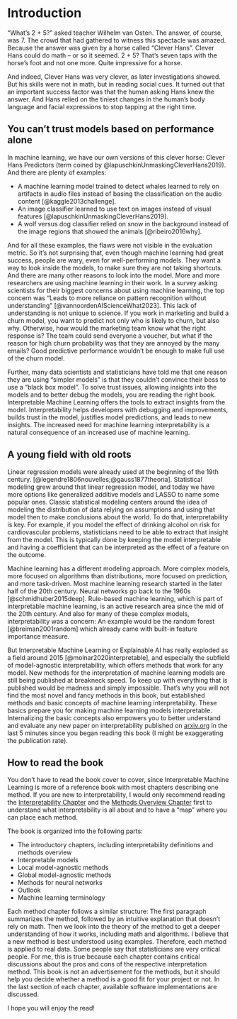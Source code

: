 # Introduction {#intro}


"What's 2 + 5?" asked teacher Wilhelm van Osten.
The answer, of course, was 7.
The crowd that had gathered to witness this spectacle was amazed.
Because the answer was given by a horse called "Clever Hans".
Clever Hans could do math -- or so it seemed.
2 + 5?
That's seven taps with the horse's foot and not one more.
Quite impressive for a horse.

And indeed, Clever Hans was very clever, as later investigations showed.
But his skills were not in math, but in reading social cues.
It turned out that an important success factor was that the human asking Hans knew the answer.
And Hans relied on the tiniest changes in the human's body language and facial expressions to stop tapping at the right time.

## You can't trust models based on performance alone

In machine learning, we have our own versions of this clever horse: Clever Hans Predictors (term coined by @lapuschkinUnmaskingCleverHans2019).
And there are plenty of examples:

- A machine learning model trained to detect whales learned to rely on artifacts in audio files instead of basing the classification on the audio content [@kaggle2013challenge].
- An image classifier learned to use text on images instead of visual features [@lapuschkinUnmaskingCleverHans2019].
- A wolf versus dog classifier relied on snow in the background instead of the image regions that showed the animals [@ribeiro2016why].

<!-- need for interpretability -->
And for all these examples, the flaws were not visible in the evaluation metric.
So it's not surprising that, even though machine learning had great success, people are wary, even for well-performing models.
They want a way to look inside the models, to make sure they are not taking shortcuts.
And there are many other reasons to look into the model.
More and more researchers are using machine learning in their work.
In a survey asking scientists for their biggest concerns about using machine learning, the top concern was “Leads to more reliance on pattern recognition without understanding” [@vannoordenAIScienceWhat2023].
This lack of understanding is not unique to science.
If you work in marketing and build a churn model, you want to predict not only who is likely to churn, but also why.
Otherwise, how would the marketing team know what the right response is?
The team could send everyone a voucher, but what if the reason for high churn probability was that they are annoyed by the many emails?
Good predictive performance wouldn't be enough to make full use of the churn model.

Further, many data scientists and statisticians have told me that one reason they are using "simpler models" is that they couldn't convince their boss to use a "black box model".
To solve trust issues, allowing insights into the models and to better debug the models, you are reading the right book.
Interpretable Machine Learning offers the tools to extract insights from the model.
Interpretability helps developers with debugging and improvements, builds trust in the model, justifies model predictions, and leads to new insights.
The increased need for machine learning interpretability is a natural consequence of an increased use of machine learning.


## A young field with old roots

<!-- History of interpretable machine learning -->
Linear regression models were already used at the beginning of the 19th century.
[@legendre1806nouvelles;@gauss1877theoria].
Statistical modeling grew around that linear regression model, and today we have more options like generalized additive models and LASSO to name some popular ones.
Classic statistical modeling centers around the idea of modeling the distribution of data relying on assumptions and using that model then to make conclusions about the world.
To do that, interpretability is key.
For example, if you model the effect of drinking alcohol on risk for cardiovascular problems, statisticians need to be able to extract that insight from the model.
This is typically done by keeping the model interpretable and having a coefficient that can be interpreted as the effect of a feature on the outcome.

Machine learning has a different modeling approach.
More complex models, more focused on algorithms than distributions, more focused on prediction, and more task-driven.
Most machine learning research started in the later half of the 20th century.
Neural networks go back to the 1960s [@schmidhuber2015deep].
Rule-based machine learning, which is part of interpretable machine learning, is an active research area since the mid of the 20th century.
And also for many of these complex models, interpretability was a concern:
An example would be the random forest [@breiman2001random] which already came with built-in feature importance measure.

But Interpretable Machine Learning or Explainable AI has really exploded as a field around 2015 [@molnar2020interpretable], and especially the subfield of model-agnostic interpretability, which offers methods that work for any model.
New methods for the interpretation of machine learning models are still being published at breakneck speed.
To keep up with everything that is published would be madness and simply impossible.
That's why you will not find the most novel and fancy methods in this book, but established methods and basic concepts of machine learning interpretability.
These basics prepare you for making machine learning models interpretable.
Internalizing the basic concepts also empowers you to better understand and evaluate any new paper on interpretability published on [arxiv.org](https://arxiv.org/) in the last 5 minutes since you began reading this book (I might be exaggerating the publication rate).


## How to read the book

You don't have to read the book cover to cover, since Interpretable Machine Learning is more of a reference book with most chapters describing one method.
If you are new to interpretability, I would only recommend reading the [Interpretability Chapter](#interpretability) and the [Methods Overview Chapter](#overview) first to understand what interpretability is all about and to have a "map" where you can place each method.

The book is organized into the following parts:

- The introductory chapters, including interpretability definitions and methods overview 
- Interpretable models 
- Local model-agnostic methods
- Global model-agnostic methods
- Methods for neural networks
- Outlook
- Machine learning terminology 

Each method chapter follows a similar structure:
The first paragraph summarizes the method, followed by an intuitive explanation that doesn't rely on math.
Then we look into the theory of the method to get a deeper understanding of how it works, including math and algorithms.
I believe that a new method is best understood using examples.
Therefore, each method is applied to real data.
Some people say that statisticians are very critical people.
For me, this is true because each chapter contains critical discussions about the pros and cons of the respective interpretation method.
This book is not an advertisement for the methods, but it should help you decide whether a method is a good fit for your project or not.
In the last section of each chapter, available software implementations are discussed.

I hope you will enjoy the read!
